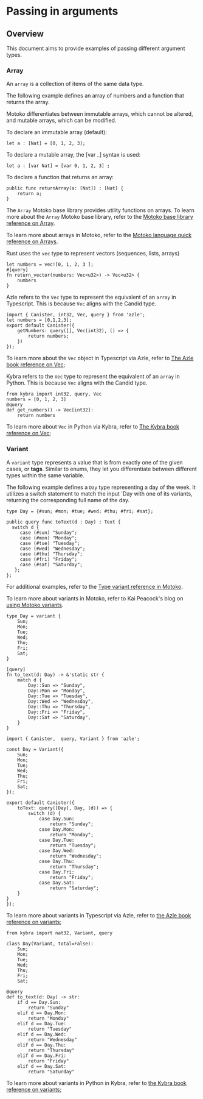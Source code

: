 
# Passing in arguments

## Overview 

This document aims to provide examples of passing different argument types.

### Array

An `array` is a collection of items of the same data type.

The following example defines an array of numbers and a function that returns the array.

<Tabs groupId="language">
<TabItem value="motoko" label="Motoko" default>

Motoko differentiates between immutable arrays, which cannot be altered, and mutable arrays, which can be modified.

To declare an immutable array (default):

```
let a : [Nat] = [0, 1, 2, 3];
```

To declare a mutable array, the [var _] syntax is used:

```
let a : [var Nat] = [var 0, 1, 2, 3] ;
```

To declare a function that returns an array:

```
public func returnArray(a: [Nat]) : [Nat] {
    return a;
}
```

The `Array` Motoko base library provides utility functions on arrays. To learn more about the `Array` Motoko base library, refer to the [Motoko base library reference on Array](https://internetcomputer.org/docs/current/motoko/main/base/Array). 

To learn more about arrays in Motoko, refer to the [Motoko language quick reference on Arrays](https://internetcomputer.org/docs/current/motoko/main/language-manual/#arrays).

</TabItem>

<TabItem value="rust" label="Rust" default>

Rust uses the `vec` type to represent vectors (sequences, lists, arrays)

```
let numbers = vec![0, 1, 2, 3 ];
#[query]
fn return_vector(numbers: Vec<u32>) -> Vec<u32> {
    numbers
}
```

</TabItem>

<TabItem value="typescript" label="Typescript" default>

Azle refers to the `Vec` type to represent the equivalent of an `array` in Typescript. This is because `Vec` aligns with the Candid type.

```
import { Canister, int32, Vec, query } from 'azle';
let numbers = [0,1,2,3];
export default Canister({
    getNumbers: query([], Vec(int32), () => {
        return numbers;
    })
});
```
To learn more about the `Vec` object in Typescript via Azle, refer to [The Azle book reference on Vec](https://demergent-labs.github.io/azle/reference/candid/vec.html?highlight=array#vec);

</TabItem>

<TabItem value="python" label="Python" default>

Kybra refers to the `Vec` type to represent the equivalent of an `array` in Python. This is because `Vec` aligns with the Candid type.

```
from kybra import int32, query, Vec
numbers = [0, 1, 2, 3]
@query
def get_numbers() -> Vec[int32]:
    return numbers
```
To learn more about `Vec` in Python via Kybra, refer to [The Kybra book reference on Vec](https://demergent-labs.github.io/kybra/reference/candid/vec.html);

</TabItem>
</Tabs>

### Variant

A `variant` type represents a value that is from exactly one of the given cases, or **tags**. Similar to enums, they let you differentiate between different types within the same variable.

The following example defines a `Day` type representing a day of the week. It utilizes a switch statement to match the input `Day with one of its variants, returning the corresponding full name of the day.

<Tabs groupId="language">
<TabItem value="motoko" label="Motoko" default>

```
type Day = {#sun; #mon; #tue; #wed; #thu; #fri; #sat};

public query func toText(d : Day) : Text {
  switch d {
     case (#sun) "Sunday";
     case (#mon) "Monday";
     case (#tue) "Tuesday";
     case (#wed) "Wednesday";
     case (#thu) "Thursday";
     case (#fri) "Friday";
     case (#sat) "Saturday";
   };
};
```
For additional examples, refer to the [Type variant reference in Motoko](https://internetcomputer.org/docs/current/motoko/main/overview/#variants).

To learn more about variants in Motoko, refer to Kai Peacock's blog on [using Motoko variants](https://kyle-peacock.com/blog/motoko/using-variants/#:~:text=Motoko%20variants%20are%20a%20cool,storing%2C%20similar%20to%20an%20enum.). 

</TabItem>

<TabItem value="rust" label="Rust" default>

```
type Day = variant {
    Sun;
    Mon;
    Tue;
    Wed;
    Thu;
    Fri;
    Sat;
}

[query]
fn to_text(d: Day) -> &'static str {
    match d {
        Day::Sun => "Sunday",
        Day::Mon => "Monday",
        Day::Tue => "Tuesday",
        Day::Wed => "Wednesday",
        Day::Thu => "Thursday",
        Day::Fri => "Friday",
        Day::Sat => "Saturday",
    }
}
```

</TabItem>

<TabItem value="typescript" label="Typescript" default>

```
import { Canister,  query, Variant } from 'azle';

const Day = Variant({
    Sun;
    Mon;
    Tue;
    Wed;
    Thu;
    Fri;
    Sat;
});

export default Canister({
    toText: query([Day], Day, (d)) => {
        switch (d) {
            case Day.Sun:
                return "Sunday";
            case Day.Mon:
                return "Monday";
            case Day.Tue:
                return "Tuesday";
            case Day.Wed:
                return "Wednesday";
            case Day.Thu:
                return "Thursday";
            case Day.Fri:
                return "Friday";
            case Day.Sat:
                return "Saturday";
    }
}
});
```
To learn more about variants in Typescript via Azle, refer to [the Azle book reference on variants](https://demergent-labs.github.io/azle/reference/candid/variant.html?highlight=variant#variant);

</TabItem>

<TabItem value="python" label="Python" default>

```
from kybra import nat32, Variant, query

class Day(Variant, total=False):
    Sun;
    Mon;
    Tue;
    Wed;
    Thu;
    Fri;
    Sat;

@query
def to_text(d: Day) -> str:
    if d == Day.Sun:
        return "Sunday"
    elif d == Day.Mon:
        return "Monday"
    elif d == Day.Tue:
        return "Tuesday"
    elif d == Day.Wed:
        return "Wednesday"
    elif d == Day.Thu:
        return "Thursday"
    elif d == Day.Fri:
        return "Friday"
    elif d == Day.Sat:
        return "Saturday"
```
To learn more about variants in Python in Kybra, refer to [the Kybra book reference on variants](https://demergent-labs.github.io/kybra/reference/candid/variant.html);

</TabItem>
</Tabs>
